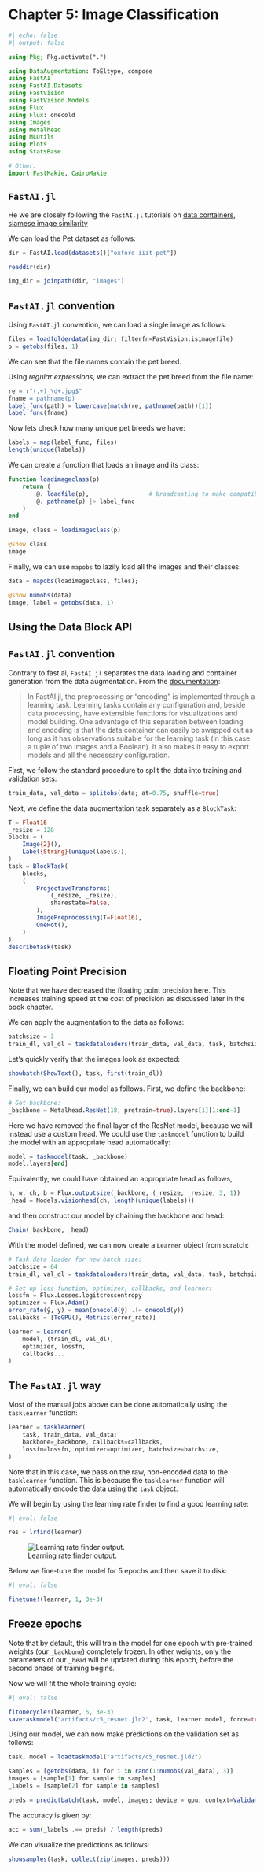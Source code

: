 # Chapter 5: Image Classification

```julia
#| echo: false
#| output: false

using Pkg; Pkg.activate(".")

using DataAugmentation: ToEltype, compose
using FastAI
using FastAI.Datasets
using FastVision
using FastVision.Models
using Flux
using Flux: onecold
using Images
using Metalhead
using MLUtils
using Plots
using StatsBase

# Other:
import FastMakie, CairoMakie
```

::: {.callout-note}

## `FastAI.jl`

He we are closely following the `FastAI.jl` tutorials on [data containers](https://fluxml.ai/FastAI.jl/dev/FastAI@dev/doc/docs/data_containers.md.html), [siamese image similarity](https://fluxml.ai/FastAI.jl/dev/FastAI@dev/doc/docs/notebooks/siamese.ipynb.html)

:::

We can load the Pet dataset as follows:

```julia
dir = FastAI.load(datasets()["oxford-iiit-pet"])
```

```julia
readdir(dir)
```

```julia
img_dir = joinpath(dir, "images")
```

::: {.callout-tip}

## `FastAI.jl` convention

Using `FastAI.jl` convention, we can load a single image as follows:

```julia
files = loadfolderdata(img_dir; filterfn=FastVision.isimagefile)
p = getobs(files, 1)
```

We can see that the file names contain the pet breed. 

:::

Using *regular expressions*, we can extract the pet breed from the file name:

```julia
re = r"(.+)_\d+.jpg$"
fname = pathname(p)
label_func(path) = lowercase(match(re, pathname(path))[1])
label_func(fname)
```

Now lets check how many unique pet breeds we have:

```julia
labels = map(label_func, files)
length(unique(labels))
```

We can create a function that loads an image and its class:

```julia
function loadimageclass(p)
    return (
        @. loadfile(p),                 # broadcasting to make compatible with minibatching
        @. pathname(p) |> label_func
    )
end

image, class = loadimageclass(p)

@show class
image
```

Finally, we can use `mapobs` to lazily load all the images and their classes:

```julia
data = mapobs(loadimageclass, files);
```

```julia
@show numobs(data)
image, label = getobs(data, 1)
```

## Using the Data Block API

::: {.callout-warning}

## `FastAI.jl` convention

Contrary to fast.ai, `FastAI.jl` separates the data loading and container generation from the data augmentation. From the [documentation](https://fluxml.ai/FastAI.jl/dev/FastAI@dev/doc/docs/notebooks/siamese.ipynb.html):

> In FastAI.jl, the preprocessing or "encoding" is implemented through a learning task. Learning tasks contain any configuration and, beside data processing, have extensible functions for visualizations and model building. One advantage of this separation between loading and encoding is that the data container can easily be swapped out as long as it has observations suitable for the learning task (in this case a tuple of two images and a Boolean). It also makes it easy to export models and all the necessary configuration.

:::

First, we follow the standard procedure to split the data into training and validation sets:

```julia
train_data, val_data = splitobs(data; at=0.75, shuffle=true)
```

Next, we define the data augmentation task separately as a `BlockTask`:

```julia
T = Float16
_resize = 128
blocks = (
    Image{2}(),
    Label{String}(unique(labels)),
)
task = BlockTask(
    blocks,
    (   
        ProjectiveTransforms(
            (_resize, _resize), 
            sharestate=false,
        ),
        ImagePreprocessing(T=Float16),
        OneHot(),
    )
)
describetask(task)
```

::: {.callout-note}

## Floating Point Precision

Note that we have decreased the floating point precision here. This increases training speed at the cost of precision as discussed later in the book chapter. 
:::

We can apply the augmentation to the data as follows:

```julia
batchsize = 3
train_dl, val_dl = taskdataloaders(train_data, val_data, task, batchsize)
```

Let's quickly verify that the images look as expected:

```julia
showbatch(ShowText(), task, first(train_dl))
```

Finally, we can build our model as follows. First, we define the backbone:

```julia
# Get backbone:
_backbone = Metalhead.ResNet(18, pretrain=true).layers[1][1:end-1]
```

Here we have removed the final layer of the ResNet model, because we will instead use a custom head. We could use the `taskmodel` function to build the model with an appropriate head automatically:

```julia
model = taskmodel(task, _backbone)
model.layers[end]
```

Equivalently, we could have obtained an appropriate head as follows,

```julia
h, w, ch, b = Flux.outputsize(_backbone, (_resize, _resize, 3, 1))
_head = Models.visionhead(ch, length(unique(labels)))
```

and then construct our model by chaining the backbone and head:

```julia
Chain(_backbone, _head)
```

With the model defined, we can now create a `Learner` object from scratch:

```julia

# Task data loader for new batch size:
batchsize = 64
train_dl, val_dl = taskdataloaders(train_data, val_data, task, batchsize)

# Set up loss function, optimizer, callbacks, and learner:
lossfn = Flux.Losses.logitcrossentropy
optimizer = Flux.Adam()
error_rate(ŷ, y) = mean(onecold(ŷ) .!= onecold(y)) 
callbacks = [ToGPU(), Metrics(error_rate)]

learner = Learner(
    model, (train_dl, val_dl),
    optimizer, lossfn,
    callbacks...
)
```


::: {.callout-tip}

## The `FastAI.jl` way

Most of the manual jobs above can be done automatically using the `tasklearner` function:

```julia
learner = tasklearner(
    task, train_data, val_data; 
    backbone=_backbone, callbacks=callbacks,
    lossfn=lossfn, optimizer=optimizer, batchsize=batchsize,
)
```

Note that in this case, we pass on the raw, non-encoded data to the `tasklearner` function. This is because the `tasklearner` function will automatically encode the data using the `task` object.

:::

We will begin by using the learning rate finder to find a good learning rate:

```julia
#| eval: false

res = lrfind(learner)
```

![Learning rate finder output.](../www/c5_lr.png){#fig-lr-finder}


Below we fine-tune the model for 5 epochs and then save it to disk:

```julia
#| eval: false

finetune!(learner, 1, 3e-3)
```

::: {.callout-note}

## Freeze epochs

Note that by default, this will train the model for one epoch with pre-trained weights (our `_backbone`) completely frozen. In other weights, only the parameters of our `_head` will be updated during this epoch, before the second phase of training begins.

:::

Now we will fit the whole training cycle:

```julia
#| eval: false

fitonecycle!(learner, 5, 3e-3)
savetaskmodel("artifacts/c5_resnet.jld2", task, learner.model, force=true)
```

Using our model, we can now make predictions on the validation set as follows:

```julia
task, model = loadtaskmodel("artifacts/c5_resnet.jld2")

samples = [getobs(data, i) for i in rand(1:numobs(val_data), 3)]
images = [sample[1] for sample in samples]
_labels = [sample[2] for sample in samples]

preds = predictbatch(task, model, images; device = gpu, context=Validation())
```

The accuracy is given by:

```julia
acc = sum(_labels .== preds) / length(preds)
```

We can visualize the predictions as follows:

```julia
showsamples(task, collect(zip(images, preds)))
```
